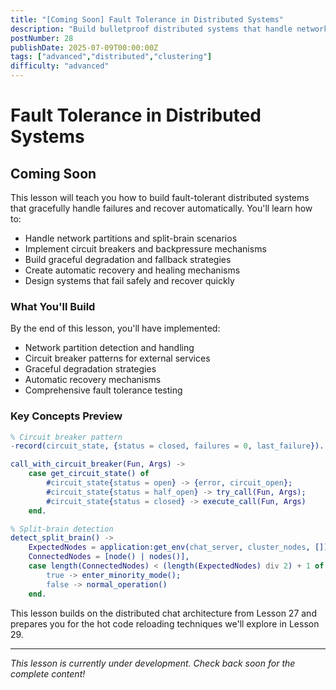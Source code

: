 ```yaml
---
title: "[Coming Soon] Fault Tolerance in Distributed Systems"
description: "Build bulletproof distributed systems that handle network failures, split-brain scenarios, and graceful degradation with automatic recovery"
postNumber: 28
publishDate: 2025-07-09T00:00:00Z
tags: ["advanced","distributed","clustering"]
difficulty: "advanced"
---
```


# Fault Tolerance in Distributed Systems

## Coming Soon

This lesson will teach you how to build fault-tolerant distributed systems that gracefully handle failures and recover automatically. You'll learn how to:

- Handle network partitions and split-brain scenarios
- Implement circuit breakers and backpressure mechanisms
- Build graceful degradation and fallback strategies
- Create automatic recovery and healing mechanisms
- Design systems that fail safely and recover quickly

### What You'll Build

By the end of this lesson, you'll have implemented:
- Network partition detection and handling
- Circuit breaker patterns for external services
- Graceful degradation strategies
- Automatic recovery mechanisms
- Comprehensive fault tolerance testing

### Key Concepts Preview

```erlang
% Circuit breaker pattern
-record(circuit_state, {status = closed, failures = 0, last_failure}).

call_with_circuit_breaker(Fun, Args) ->
    case get_circuit_state() of
        #circuit_state{status = open} -> {error, circuit_open};
        #circuit_state{status = half_open} -> try_call(Fun, Args);
        #circuit_state{status = closed} -> execute_call(Fun, Args)
    end.

% Split-brain detection
detect_split_brain() ->
    ExpectedNodes = application:get_env(chat_server, cluster_nodes, []),
    ConnectedNodes = [node() | nodes()],
    case length(ConnectedNodes) < (length(ExpectedNodes) div 2) + 1 of
        true -> enter_minority_mode();
        false -> normal_operation()
    end.
```

This lesson builds on the distributed chat architecture from Lesson 27 and prepares you for the hot code reloading techniques we'll explore in Lesson 29.

---

_This lesson is currently under development. Check back soon for the complete content!_